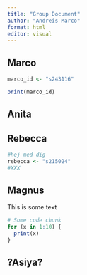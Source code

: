 ```yaml
---
title: "Group Document"
author: "Andreis Marco"
format: html
editor: visual
---
```


## Marco

```r
marco_id <- "s243116"
```

```r
print(marco_id)
```

## Anita

## Rebecca

```r
#hej med dig
rebecca <- "s215024"
#XXX
```

## Magnus

This is some text

```r
# Some code chunk 
for (x in 1:10) {
  print(x)
}
```

## ?Asiya?
